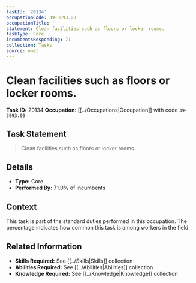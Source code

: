 ```yaml
---
taskId: '20134'
occupationCode: 39-3093.00
occupationTitle: ''
statement: Clean facilities such as floors or locker rooms.
taskType: Core
incumbentsResponding: 71
collection: Tasks
source: onet
---
```

# Clean facilities such as floors or locker rooms.

**Task ID:** 20134
**Occupation:** [[../Occupations|Occupation]] with code `39-3093.00`

## Task Statement

> Clean facilities such as floors or locker rooms.

## Details

- **Type:** Core
- **Performed By:** 71.0% of incumbents

## Context

This task is part of the standard duties performed in this occupation. The percentage indicates how common this task is among workers in the field.

## Related Information

- **Skills Required:** See [[../Skills|Skills]] collection
- **Abilities Required:** See [[../Abilities|Abilities]] collection
- **Knowledge Required:** See [[../Knowledge|Knowledge]] collection
